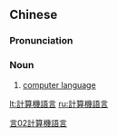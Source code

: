 {{also|计算机语言}}
==Chinese==
{{zh-forms|s=计算机语言|type=32}}

===Pronunciation===
{{zh-pron
|m=jìsuànjī yǔyán
|cat=n
}}

===Noun===
{{zh-noun}}

# [[computer language]]

[[Category:zh:Computing|言02計算機語言]]

[[lt:計算機語言]]
[[ru:計算機語言]]